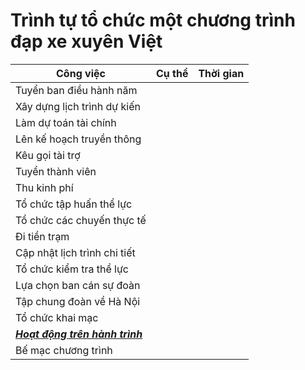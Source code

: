 # Trình tự tổ chức một chương trình đạp xe xuyên Việt

| Công việc                                                          | Cụ thể | Thời gian |
| ------------------------------------------------------------------ | ------ | --------- |
| Tuyển ban điều hành năm                                            |
| Xây dựng lịch trình dự kiến                                        |
| Làm dự toán tài chính                                              |
| Lên kế hoạch truyền thông                                          |
| Kêu gọi tài trợ                                                    |
| Tuyển thành viên                                                   |
| Thu kinh phí                                                       |
| Tổ chức tập huấn thể lực                                           |
| Tổ chức các chuyến thực tế                                         |
| Đi tiền trạm                                                       |
| Cập nhật lịch trình chi tiết                                       |
| Tổ chức kiểm tra thể lực                                           |
| Lựa chọn ban cán sự đoàn                                           |
| Tập chung đoàn về Hà Nội                                           |
| Tổ chức khai mạc                                                   |
| **_[Hoạt động trên hành trình](/docs/hoat-dong-tren-hanh-trinh)_** |
| Bế mạc chương trình                                                |
